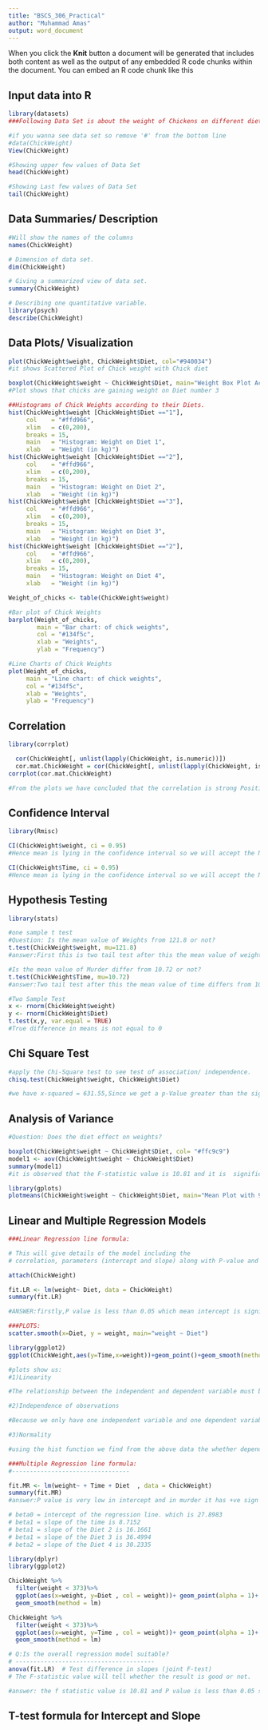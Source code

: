 ```yaml
---
title: "BSCS_306_Practical"
author: "Muhammad Amas"
output: word_document
---
```


When you click the **Knit** button a document will be generated that includes both content as well as the output of any embedded R code chunks within the document. You can embed an R code chunk like this

## Input data into R

```r
library(datasets)
###Following Data Set is about the weight of Chickens on different diets.

#if you wanna see data set so remove '#' from the bottom line
#data(ChickWeight)
View(ChickWeight)

#Showing upper few values of Data Set
head(ChickWeight)

#Showing Last few values of Data Set
tail(ChickWeight) 

```

## Data Summaries/ Description

```r
#Will show the names of the columns
names(ChickWeight)

# Dimension of data set.
dim(ChickWeight)

# Giving a summarized view of data set.
summary(ChickWeight)

# Describing one quantitative variable.
library(psych)
describe(ChickWeight)

```

## Data Plots/ Visualization

```r
plot(ChickWeight$weight, ChickWeight$Diet, col="#940034")
#it shows Scattered Plot of Chick weight with Chick diet

boxplot(ChickWeight$weight ~ ChickWeight$Diet, main="Weight Box Plot According to Different Diets", col = "thistle1")
#Plot shows that chicks are gaining weight on Diet number 3

##Histograms of Chick Weights according to their Diets.
hist(ChickWeight$weight [ChickWeight$Diet =="1"],
     col    = "#ffd966", 
     xlim   = c(0,200),
     breaks = 15,
     main   = "Histogram: Weight on Diet 1",
     xlab   = "Weight (in kg)")
hist(ChickWeight$weight [ChickWeight$Diet =="2"],
     col    = "#ffd966", 
     xlim   = c(0,200),
     breaks = 15,
     main   = "Histogram: Weight on Diet 2",
     xlab   = "Weight (in kg)")
hist(ChickWeight$weight [ChickWeight$Diet =="3"],
     col    = "#ffd966", 
     xlim   = c(0,200),
     breaks = 15,
     main   = "Histogram: Weight on Diet 3",
     xlab   = "Weight (in kg)")
hist(ChickWeight$weight [ChickWeight$Diet =="2"],
     col    = "#ffd966", 
     xlim   = c(0,200),
     breaks = 15,
     main   = "Histogram: Weight on Diet 4",
     xlab   = "Weight (in kg)")

Weight_of_chicks <- table(ChickWeight$weight)

#Bar plot of Chick Weights
barplot(Weight_of_chicks,
        main = "Bar chart: of chick weights",
        col = "#134f5c",
        xlab = "Weights",
        ylab = "Frequency")

#Line Charts of Chick Weights
plot(Weight_of_chicks,
     main = "Line chart: of chick weights",
     col = "#134f5c",
     xlab = "Weights",
     ylab = "Frequency")

```


## Correlation

```r
library(corrplot)

  cor(ChickWeight[, unlist(lapply(ChickWeight, is.numeric))])
  cor.mat.ChickWeight = cor(ChickWeight[, unlist(lapply(ChickWeight, is.numeric))])
corrplot(cor.mat.ChickWeight)

#From the plots we have concluded that the correlation is strong Positive.

```

## Confidence Interval

```r
library(Rmisc)

CI(ChickWeight$weight, ci = 0.95)
#Hence mean is lying in the confidence interval so we will accept the Null hypothesis.

CI(ChickWeight$Time, ci = 0.95)
#Hence mean is lying in the confidence interval so we will accept the Null hypothesis.

```

## Hypothesis Testing

```r
library(stats)

#one sample t test
#Question: Is the mean value of Weights from 121.8 or not?
t.test(ChickWeight$weight, mu=121.8)
#answer:First this is two tail test after this the mean value of weights differs from 121.8,and p value is more than 0.05 so null hypothesis is accepted

#Is the mean value of Murder differ from 10.72 or not?
t.test(ChickWeight$Time, mu=10.72)
#answer:Two tail test after this the mean value of time differs from 10.72,and p value is more than 0.05 so null hypothesis is accepted

#Two Sample Test
x <- rnorm(ChickWeight$weight)
y <- rnorm(ChickWeight$Diet)
t.test(x,y, var.equal = TRUE)
#True difference in means is not equal to 0

```

## Chi Square Test

```r

#apply the Chi-Square test to see test of association/ independence.
chisq.test(ChickWeight$weight, ChickWeight$Diet)

#we have x-squared = 631.55,Since we get a p-Value greater than the significance level of 0.05, we accept the null hypothesis and conclude that the two variables are in fact independent.

```

## Analysis of Variance

```r

#Question: Does the diet effect on weights?

boxplot(ChickWeight$weight ~ ChickWeight$Diet, col= "#ffc9c9")
model1 <- aov(ChickWeight$weight ~ ChickWeight$Diet)
summary(model1)
#it is observed that the F-statistic value is 10.81 and it is  significant as the corresponding p-value is  smaller. Thus, it is wise to reject the null hypothesis of diets. In other words, the weights in diets does affect.

library(gplots)
plotmeans(ChickWeight$weight ~ ChickWeight$Diet, main="Mean Plot with 95% Confidence Interval", ylab = "Diet", xlab = "Weight", col = "#ffa09f")


```

## Linear and Multiple Regression Models

```r

###Linear Regression line formula:

# This will give details of the model including the 
# correlation, parameters (intercept and slope) along with P-value and Mean sum of squares.

attach(ChickWeight)

fit.LR <- lm(weight~ Diet, data = ChickWeight)
summary(fit.LR)  

#ANSWER:firstly,P value is less than 0.05 which mean intercept is significant while in Diets we see that p value is less than 0.05 so it will be accepted so in other word we can say that Diet has much significance impact on the Weight. Secondly, signs are positive which shows if one increases other greatly increases as well ,In Multiple R-squared is 0.04853 so for correlation we do square root of it so answer is 0.2202 which is positive so there is some corelation with Weight and Diet.

###PLOTS:
scatter.smooth(x=Diet, y = weight, main="weight ~ Diet")

library(ggplot2)
ggplot(ChickWeight,aes(y=Time,x=weight))+geom_point()+geom_smooth(method="lm")

#plots show us:
#1)Linearity

#The relationship between the independent and dependent variable must be linear. We can test this visually with a scatter plot to see if the distribution of data points could be described with a straight line.

#2)Independence of observations

#Because we only have one independent variable and one dependent variable from the given data result so, we don’t need to test for any hidden relationships among variables.

#3)Normality

#using the hist function we find from the above data the whether dependent variable follows normal distribution

###Multiple Regression line formula:
#---------------------------------

fit.MR <- lm(weight~ + Time + Diet  , data = ChickWeight)
summary(fit.MR)
#answer:P value is very low in intercept and in murder it has +ve sign so positive correlation exists in it and taking sq.rt of Multiple R-squared: 0.7453 we get 0.694.

# beta0 = intercept of the regression line. which is 27.8983
# beta1 = slope of the time is 8.7152
# beta1 = slope of the Diet 2 is 16.1661
# beta1 = slope of the Diet 3 is 36.4994
# beta2 = slope of the Diet 4 is 30.2335

library(dplyr)
library(ggplot2)

ChickWeight %>%
  filter(weight < 373)%>%
  ggplot(aes(x=weight, y=Diet , col = weight))+ geom_point(alpha = 1)+
  geom_smooth(method = lm)

ChickWeight %>%
  filter(weight < 373)%>%
  ggplot(aes(x=weight, y=Time , col = weight))+ geom_point(alpha = 1)+
  geom_smooth(method = lm)

# Q:Is the overall regression model suitable?
# ---------------------------------------
anova(fit.LR)  # Test difference in slopes (joint F-test)
# The F-statistic value will tell whether the result is good or not.

#answer: the f statistic value is 10.81 and P value is less than 0.05 so we can say that  by judging by f value result is good.
```

## T-test formula for Intercept and Slope

